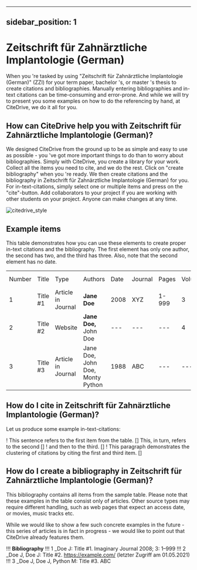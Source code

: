 
---
sidebar_position: 1
---

# Zeitschrift für Zahnärztliche Implantologie (German)

When you 're tasked by using "Zeitschrift für Zahnärztliche Implantologie (German)" (ZZI) for your term paper, bachelor 's, or master 's thesis to create citations and bibliographies.
Manually entering bibliographies and in-text citations can be time-consuming and error-prone. And while we will try to present you some examples on how to do the referencing by hand, at CiteDrive, we do it all for you.

<!---
## About  Zeitschrift für Zahnärztliche Implantologie (German)

* Title: Zeitschrift für Zahnärztliche Implantologie (German)
* Short Title (Id): ZZI)
* Authors: Zeitschrift für Zahnärztliche Implantologie (German)
* Download: Zeitschrift für Zahnärztliche Implantologie (German)
 --->

## How can CiteDrive help you with Zeitschrift für Zahnärztliche Implantologie (German)?

We designed CiteDrive from the ground up to be as simple and easy to use as possible - you 've got more important things to do than to worry about bibliographies. Simply with CiteDrive, you create a library for your work. Collect all the items you need to cite, and we do the rest. Click on "create bibliography" when you 're ready. We then create citations and the bibliography in Zeitschrift für Zahnärztliche Implantologie (German) for you. For in-text-citations, simply select one or multiple items and press on the "cite"-button. Add collaborators to your project if you are working with other students on your project. Anyone can make changes at any time.


![citedrive_style](images/zeitschrift-fur-zahnarztliche-implantologie-german.svg "Choose Zeitschrift für Zahnärztliche Implantologie (German) in the CiteDrive App")


## Example items

This table demonstrates how you can use these elements to create proper in-text citations and the bibliography. The first element has only one author, the second has two, and the third has three. Also, note that the second element has no date.


<table>
  <tr>
   <td>Number
   </td>
   <td>Title
   </td>
   <td>Type
   </td>
   <td>Authors
   </td>
   <td>Date
   </td>
   <td>Journal
   </td>
   <td>Pages
   </td>
   <td>Volume
   </td>
   <td>Issue
   </td>
   <td>Access Date
   </td>
  </tr>
  <tr>
   <td>1
   </td>
   <td>Title #1
   </td>
   <td>Article in Journal
   </td>
   <td><strong>Jane Doe</strong>
   </td>
   <td>2008
   </td>
   <td>XYZ
   </td>
   <td>1-999
   </td>
   <td>3
   </td>
   <td>2
   </td>
   <td>--
   </td>
  </tr>
  <tr>
   <td>
2
   </td>
   <td>Title #2
   </td>
   <td>Website
   </td>
   <td><strong>Jane Doe, </strong>John Doe
   </td>
   <td>---
   </td>
   <td>---
   </td>
   <td>---
   </td>
   <td>4
   </td>
   <td>---
   </td>
   <td>2020-05-01
   </td>
  </tr>
  <tr>
   <td>3
   </td>
   <td>Title #3
   </td>
   <td>Article in Journal
   </td>
   <td>Jane Doe, John Doe, Monty Python
   </td>
   <td>1988
   </td>
   <td>ABC
   </td>
   <td>---
   </td>
   <td>---
   </td>
   <td>16
   </td>
   <td>---
   </td>
  </tr>
</table>



## How do I cite in  Zeitschrift für Zahnärztliche Implantologie (German)?

Let us produce some example in-text-citations:

! This sentence refers to the first item from the table. [] This, in turn, refers to the second []
! and then to the third.  []
! This paragraph demonstrates the clustering of citations by citing the first and third item. []



## How do I create a bibliography in Zeitschrift für Zahnärztliche Implantologie (German)?

This bibliography contains all items from the sample table. Please note that these examples in the table consist only of articles. Other source types may require different handling, such as web pages that expect an access date, or movies, music tracks etc.

While we would like to show a few such concrete examples in the future - this series of articles is in fact in progress - we would like to point out that CiteDrive already features them.


!!! **Bibliography**
!!! 1 _Doe J: Title #1. Imaginary Journal 2008; 3: 1–999
!!! 2 _Doe J, Doe J: Title #2.  https://example.com/ (letzter Zugriff am 01.05.2021)
!!! 3 _Doe J, Doe J, Python M: Title #3. ABC


```
        